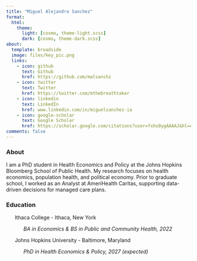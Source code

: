 ```yaml
---
title: "Miguel Alejandro Sanchez"
format: 
  html:
    theme:
      light: [cosmo, theme-light.scss]
      dark: [cosmo, theme-dark.scss]
about:
  template: broadside
  image: files/key_pic.png
  links:
    - icon: github
      text: Github
      href: https://github.com/malsanchz
    - icon: twitter
      text: Twitter
      href: https://twitter.com/mthebreathtaker
    - icon: linkedin
      text: LinkedIn
      href: www.linkedin.com/in/miguelsanchez-ia
    - icon: google-scholar
      text: Google Scholar
      href: https://scholar.google.com/citations?user=fxhs0ygAAAAJ&hl=en&oi=sra
comments: false
---
```


### About

I am a PhD student in Health Economics and Policy at the Johns Hopkins Bloomberg School of Public Health. My research focuses on health economics, population health, and political economy. Prior to graduate school, I worked as an Analyst at AmeriHealth Caritas, supporting data-driven decisions for managed care plans.

### Education

      Ithaca College - Ithaca, New York

            *BA in Economics & BS in Public and Community Health, 2022*

      Johns Hopkins University - Baltimore, Maryland

            *PhD in Health Economics & Policy, 2027 (expected)*
